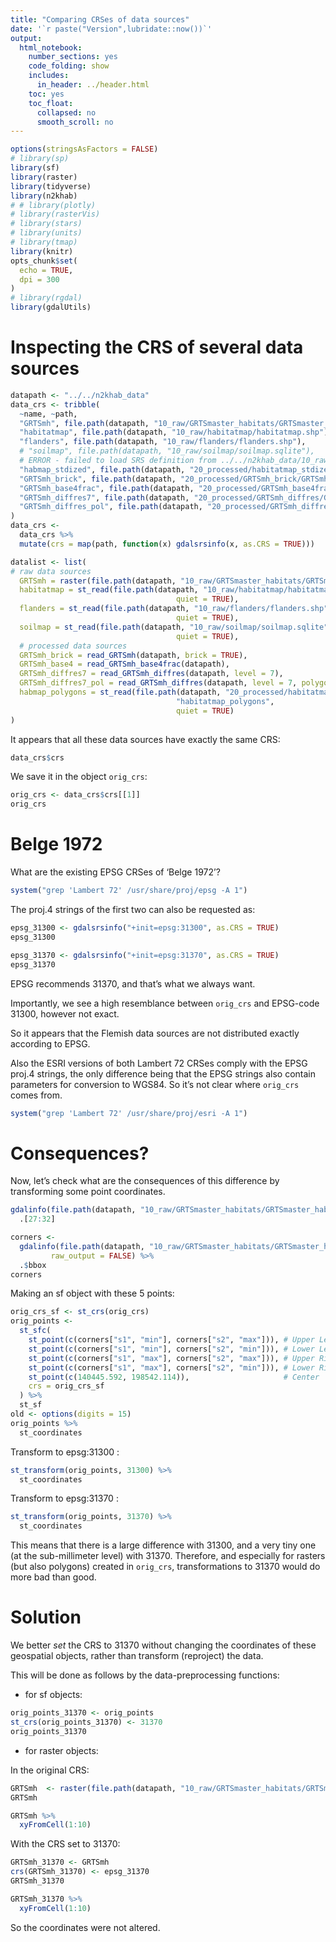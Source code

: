 ```yaml
---
title: "Comparing CRSes of data sources"
date: '`r paste("Version",lubridate::now())`'
output:
  html_notebook:
    number_sections: yes
    code_folding: show
    includes:
      in_header: ../header.html
    toc: yes
    toc_float:
      collapsed: no
      smooth_scroll: no
---
```


```r
options(stringsAsFactors = FALSE)
# library(sp)
library(sf)
library(raster)
library(tidyverse)
library(n2khab)
# # library(plotly)
# library(rasterVis)
# library(stars)
# library(units)
# library(tmap)
library(knitr)
opts_chunk$set(
  echo = TRUE,
  dpi = 300
)
# library(rgdal)
library(gdalUtils)
```


# Inspecting the CRS of several data sources

```r
datapath <- "../../n2khab_data"
data_crs <- tribble(
  ~name, ~path,
  "GRTSmh", file.path(datapath, "10_raw/GRTSmaster_habitats/GRTSmaster_habitats.tif"),
  "habitatmap", file.path(datapath, "10_raw/habitatmap/habitatmap.shp"),
  "flanders", file.path(datapath, "10_raw/flanders/flanders.shp"),
  # "soilmap", file.path(datapath, "10_raw/soilmap/soilmap.sqlite"),
  # ERROR - failed to load SRS definition from ../../n2khab_data/10_raw/soilmap/soilmap.sqlite
  "habmap_stdized", file.path(datapath, "20_processed/habitatmap_stdized/habitatmap_stdized.gpkg"),
  "GRTSmh_brick", file.path(datapath, "20_processed/GRTSmh_brick/GRTSmh_brick.tif"),
  "GRTSmh_base4frac", file.path(datapath, "20_processed/GRTSmh_base4frac/GRTSmh_base4frac.tif"),
  "GRTSmh_diffres7", file.path(datapath, "20_processed/GRTSmh_diffres/GRTSmh_diffres.7.tif"),
  "GRTSmh_diffres_pol", file.path(datapath, "20_processed/GRTSmh_diffres/GRTSmh_diffres.gpkg")
)
data_crs <- 
  data_crs %>% 
  mutate(crs = map(path, function(x) gdalsrsinfo(x, as.CRS = TRUE)))
```


```r
datalist <- list(
# raw data sources
  GRTSmh = raster(file.path(datapath, "10_raw/GRTSmaster_habitats/GRTSmaster_habitats.tif")),
  habitatmap = st_read(file.path(datapath, "10_raw/habitatmap/habitatmap.shp"),
                                     quiet = TRUE),
  flanders = st_read(file.path(datapath, "10_raw/flanders/flanders.shp"),
                                     quiet = TRUE),
  soilmap = st_read(file.path(datapath, "10_raw/soilmap/soilmap.sqlite"),
                                     quiet = TRUE),
  # processed data sources
  GRTSmh_brick = read_GRTSmh(datapath, brick = TRUE),
  GRTSmh_base4 = read_GRTSmh_base4frac(datapath),
  GRTSmh_diffres7 = read_GRTSmh_diffres(datapath, level = 7),
  GRTSmh_diffres7_pol = read_GRTSmh_diffres(datapath, level = 7, polygon = TRUE),
  habmap_polygons = st_read(file.path(datapath, "20_processed/habitatmap_stdized/habitatmap_stdized.gpkg"),
                                     "habitatmap_polygons",
                                     quiet = TRUE)
)
```

It appears that all these data sources have exactly the same CRS:

```r
data_crs$crs
```

We save it in the object `orig_crs`:

```r
orig_crs <- data_crs$crs[[1]]
orig_crs
```

# Belge 1972

What are the existing EPSG CRSes of 'Belge 1972'?

```r
system("grep 'Lambert 72' /usr/share/proj/epsg -A 1")
```

The proj.4 strings of the first two can also be requested as:

```r
epsg_31300 <- gdalsrsinfo("+init=epsg:31300", as.CRS = TRUE)
epsg_31300
```

```r
epsg_31370 <- gdalsrsinfo("+init=epsg:31370", as.CRS = TRUE)
epsg_31370
```

EPSG recommends 31370, and that's what we always want.

Importantly, we see a high resemblance between `orig_crs` and EPSG-code 31300, however not exact.

So it appears that the Flemish data sources are not distributed exactly according to EPSG.

Also the ESRI versions of both Lambert 72 CRSes comply with the EPSG proj.4 strings, the only difference being that the EPSG strings also contain parameters for conversion to WGS84.
So it's not clear where `orig_crs` comes from.

```r
system("grep 'Lambert 72' /usr/share/proj/esri -A 1")
```


# Consequences?

Now, let's check what are the consequences of this difference by transforming some point coordinates.

```r
gdalinfo(file.path(datapath, "10_raw/GRTSmaster_habitats/GRTSmaster_habitats.tif")) %>% 
  .[27:32]
```

```r
corners <- 
  gdalinfo(file.path(datapath, "10_raw/GRTSmaster_habitats/GRTSmaster_habitats.tif"),
         raw_output = FALSE) %>% 
  .$bbox
corners
```


Making an sf object with these 5 points:

```r
orig_crs_sf <- st_crs(orig_crs)
orig_points <- 
  st_sfc(
    st_point(c(corners["s1", "min"], corners["s2", "max"])), # Upper Left
    st_point(c(corners["s1", "min"], corners["s2", "min"])), # Lower Left
    st_point(c(corners["s1", "max"], corners["s2", "max"])), # Upper Right
    st_point(c(corners["s1", "max"], corners["s2", "min"])), # Lower Right
    st_point(c(140445.592, 198542.114)),                     # Center
    crs = orig_crs_sf
  ) %>% 
  st_sf
old <- options(digits = 15)
orig_points %>% 
  st_coordinates
```

Transform to epsg:31300 :

```r
st_transform(orig_points, 31300) %>% 
  st_coordinates
```

Transform to epsg:31370 :

```r
st_transform(orig_points, 31370) %>% 
  st_coordinates
```

This means that there is a large difference with 31300, and a very tiny one (at the sub-millimeter level) with 31370.
Therefore, and especially for rasters (but also polygons) created in `orig_crs`, transformations to 31370 would do more bad than good.

# Solution

We better _set_ the CRS to 31370 without changing the coordinates of these geospatial objects, rather than transform (reproject) the data.

This will be done as follows by the data-preprocessing functions:

- for sf objects:

```r
orig_points_31370 <- orig_points
st_crs(orig_points_31370) <- 31370
orig_points_31370
```

- for raster objects:

In the original CRS:

```r
GRTSmh  <- raster(file.path(datapath, "10_raw/GRTSmaster_habitats/GRTSmaster_habitats.tif"))
GRTSmh
```

```r
GRTSmh %>% 
  xyFromCell(1:10)
```

With the CRS set to 31370:

```r
GRTSmh_31370 <- GRTSmh
crs(GRTSmh_31370) <- epsg_31370
GRTSmh_31370
```

```r
GRTSmh_31370 %>% 
  xyFromCell(1:10)
```

So the coordinates were not altered.



